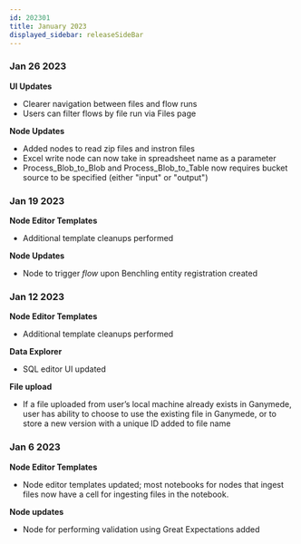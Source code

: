 ```yaml
---
id: 202301
title: January 2023
displayed_sidebar: releaseSideBar
---
```



### Jan 26 2023

**UI Updates**
- Clearer navigation between files and flow runs
- Users can filter flows by file run via Files page

**Node Updates**
- Added nodes to read zip files and instron files
- Excel write node can now take in spreadsheet name as a parameter
- Process_Blob_to_Blob and Process_Blob_to_Table now requires bucket source to be specified (either "input" or "output")

### Jan 19 2023

**Node Editor Templates**
- Additional template cleanups performed

**Node Updates**
- Node to trigger _flow_ upon Benchling entity registration created

### Jan 12 2023

**Node Editor Templates**
- Additional template cleanups performed

**Data Explorer**
- SQL editor UI updated

**File upload**
- If a file uploaded from user’s local machine already exists in Ganymede, user has ability to choose to use the existing file in Ganymede, or to store a new version with a unique ID added to file name

### Jan 6 2023

**Node Editor Templates**
- Node editor templates updated; most notebooks for nodes that ingest files now have a cell for ingesting files in the notebook.

**Node updates**
- Node for performing validation using Great Expectations added

